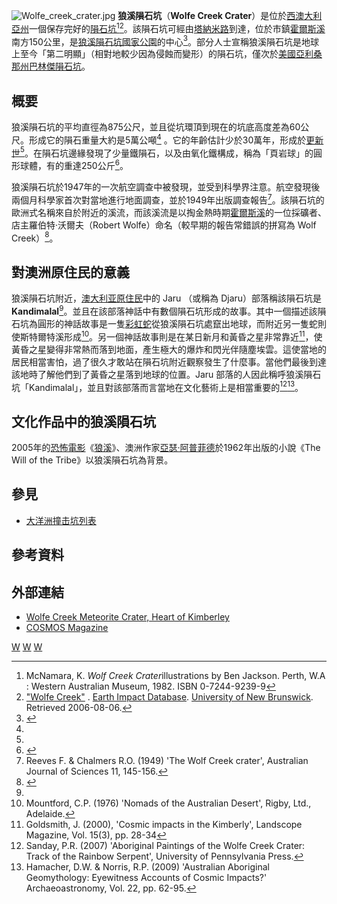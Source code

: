 [[Image:Wolfe_creek_crater.jpg|thumb]]
'''狼溪隕石坑'''（'''Wolfe Creek Crater'''）是位於[[西澳大利亞州|西澳大利亞州]]一個保存完好的[[隕石坑|隕石坑]]<ref name="McNamara1982">McNamara, K. ''Wolf Creek Crater ''illustrations by Ben Jackson. Perth, W.A : Western Australian Museum, 1982. ISBN 0-7244-9239-9</ref><ref name="EIDb">[http://passc.net/EarthImpactDatabase/wolfecreek.html "Wolfe Creek"] {{Wayback|url=http://passc.net/EarthImpactDatabase/wolfecreek.html |date=20130213183715 }}. [[地球撞擊資料庫|Earth Impact Database]]. [[新不伦瑞克大学|University of New Brunswick]]. Retrieved 2006-08-06.</ref>。該隕石坑可經由[[塔納米路|塔納米路]]到達，位於市鎮[[霍爾斯溪|霍爾斯溪]]南方150公里，是[[狼溪隕石坑國家公園|狼溪隕石坑國家公園]]的中心<ref name="ParkSite">{{cite web  | title = Wolfe Creek Crater National Park  | work = NatureBase National Parks  | publisher = Department of Environment and Conservation, Government of Western Australia  | year = 2007  | url = http://www.dec.wa.gov.au/parks-and-recreation/key-attractions/387-kimberley-aerial-highway.html#wolfe  | accessdate = 2007-02-08  }}{{dead link|date=2018年3月 |bot=InternetArchiveBot |fix-attempted=yes }}</ref>。部分人士宣稱狼溪隕石坑是地球上至今「第二明顯」（相對地較少因為侵蝕而變形）的隕石坑，僅次於[[美國|美國]][[亞利桑那州|亞利桑那州]][[巴林傑隕石坑|巴林傑隕石坑]]。

== 概要 ==
狼溪隕石坑的平均直徑為875公尺，並且從坑環頂到現在的坑底高度差為60公尺。形成它的隕石重量大約是5萬公噸<ref name="ParkSite"/><!-- the ton here was metric, was it?-->。它的年齡估計少於30萬年，形成於[[更新世|更新世]]<ref name="EIDb"/>。在隕石坑邊緣發現了少量鐵隕石，以及由氧化鐵構成，稱為「頁岩球」的圓形球體，有的重達250公斤<ref>{{cite book |title=Australia's Meteorite Craters |last=Bevan |first=Alex |coauthors=and Ken McNamara |year=1993 |publisher=Western Australian Museum |location=Perth |isbn=0-7309-5926-0 |page=8 }}</ref>。

狼溪隕石坑於1947年的一次航空調查中被發現，並受到科學界注意。航空發現後兩個月科學家首次對當地進行地面調查，並於1949年出版調查報告<ref name="Reeves1949">Reeves F. & Chalmers R.O. (1949) 'The Wolf Creek crater', Australian Journal of Sciences 11, 145-156.</ref>。該隕石坑的歐洲式名稱來自於附近的溪流，而該溪流是以掏金熱時期[[霍爾斯溪|霍爾斯溪]]的一位採礦者、店主羅伯特·沃爾夫（Robert Wolfe）命名（較早期的報告常錯誤的拼寫為 Wolf Creek）<ref name="AustHeritage">{{cite web  | title = Wolf Creek Crater, Koongee Park - Alice Springs Rd, Halls Creek, WA, Australia  | work = [[Australian_Heritage_Database|Australian Heritage Database]]  | publisher = [[澳洲永續環境、水、人口及社區部|Department of Sustainability, Environment, Water, Population and Communities]]  | year = 2007  | url = http://www.environment.gov.au/cgi-bin/ahdb/search.pl?mode=place_detail;place_id=10162  | accessdate = 2007-02-08 }}</ref>。

==對澳洲原住民的意義==
狼溪隕石坑附近，[[澳大利亚原住民|澳大利亚原住民]]中的 Jaru （或稱為 Djaru）部落稱該隕石坑是 '''Kandimalal'''<ref name="ParkSite"/>。並且在該部落神話中有數個隕石坑形成的故事。其中一個描述該隕石坑為圓形的神話故事是一隻[[彩虹蛇|彩虹蛇]]從狼溪隕石坑處竄出地球，而附近另一隻蛇則使斯特爾特溪形成<ref>Mountford, C.P. (1976) 'Nomads of the Australian Desert', Rigby, Ltd., Adelaide.</ref>。另一個神話故事則是在某日新月和黃昏之星非常靠近<ref>Goldsmith, J. (2000), 'Cosmic impacts in the Kimberly', Landscope Magazine, Vol. 15(3), pp. 28-34</ref>，使黃昏之星變得非常熱而落到地面，產生極大的爆炸和閃光伴隨塵埃雲。這使當地的居民相當害怕，過了很久才敢站在隕石坑附近觀察發生了什麼事。當他們最後到達該地時了解他們到了黃昏之星落到地球的位置。Jaru 部落的人因此稱呼狼溪隕石坑「Kandimalal」，並且對該部落而言當地在文化藝術上是相當重要的<ref>Sanday, P.R. (2007) 'Aboriginal Paintings of the Wolfe Creek Crater: Track of the Rainbow Serpent', University of Pennsylvania Press.</ref><ref>Hamacher, D.W. & Norris, R.P. (2009) 'Australian Aboriginal Geomythology: Eyewitness Accounts of Cosmic Impacts?' Archaeoastronomy, Vol. 22, pp. 62-95.</ref>。

==文化作品中的狼溪隕石坑==
2005年的[[恐怖電影|恐怖電影]]《[[狼溪|狼溪]]》、澳洲作家[[亞瑟·阿普菲德|亞瑟·阿普菲德]]於1962年出版的小說《The Will of the Tribe》以狼溪隕石坑為背景。

==參見==
*[[大洋洲撞击坑列表|大洋洲撞击坑列表]]

==參考資料==
{{Reflist}}

==外部連結==
*[https://web.archive.org/web/20130910102156/http://www.hallscreektourism.com.au/accom_result1/wolfe-creek-meteorite-crater Wolfe Creek Meteorite Crater, Heart of Kimberley]
*[http://www.cosmosmagazine.com/features/wolfe-creek-crater/ COSMOS Magazine] {{Wayback|url=http://www.cosmosmagazine.com/features/wolfe-creek-crater/ |date=20130326085233 }}
    
{{coord|19|10|18|S|127|47|44|E|region:AU-WA_type:landmark_scale:30000|display=title}}

[[Category:地球撞擊坑|W]]
[[Category:更新世|W]]
[[Category:西澳大利亞州地理|W]]